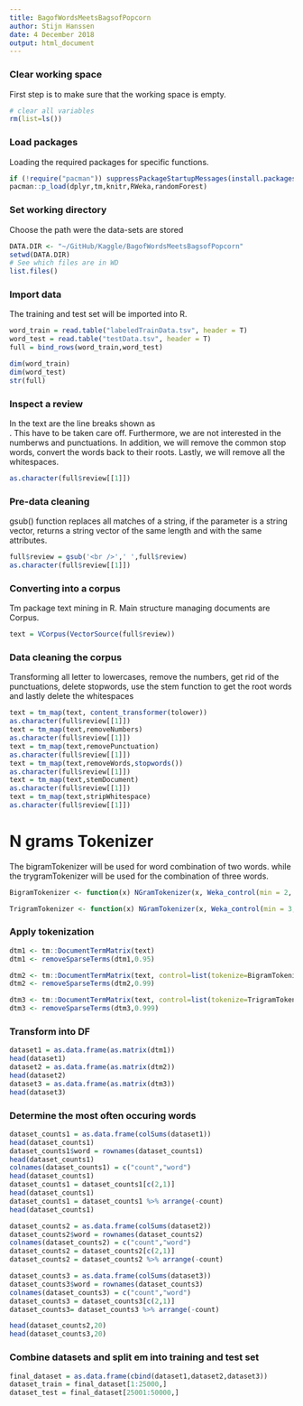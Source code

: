 ```yaml
---
title: BagofWordsMeetsBagsofPopcorn
author: Stijn Hanssen
date: 4 December 2018
output: html_document
---
```


### Clear working space
First step is to make sure that the working space is empty.
```r
# clear all variables
rm(list=ls()) 
```

### Load packages
Loading the required packages for specific functions.
```r
if (!require("pacman")) suppressPackageStartupMessages(install.packages("pacman"))
pacman::p_load(dplyr,tm,knitr,RWeka,randomForest)
```

### Set working directory
Choose the path were the data-sets are stored
```r
DATA.DIR <- "~/GitHub/Kaggle/BagofWordsMeetsBagsofPopcorn"
setwd(DATA.DIR)
# See which files are in WD
list.files() 
```

### Import data
The training and test set will be imported into R.
```r
word_train = read.table("labeledTrainData.tsv", header = T)
word_test = read.table("testData.tsv", header = T)
full = bind_rows(word_train,word_test)

dim(word_train)
dim(word_test)
str(full)
```

### Inspect a review
In the text are the line breaks shown as *<br />*. This have to be taken care off. Furthermore, we are not interested in the numberws and punctuations. In addition, we will remove the common stop words, convert the words back to their roots. Lastly, we will remove all the whitespaces.
```r
as.character(full$review[[1]])
```

### Pre-data cleaning
gsub() function replaces all matches of a string, if the parameter is a string vector, returns a string vector of the same length and with the same attributes.
```r
full$review = gsub('<br />',' ',full$review)
as.character(full$review[[1]])
```

### Converting into a corpus
Tm package text mining in R. Main structure managing documents are Corpus. 
```r
text = VCorpus(VectorSource(full$review))
```

### Data cleaning the corpus
Transforming all letter to lowercases, remove the numbers, get rid of the punctuations, delete stopwords, use the stem function to get the root words and lastly delete the whitespaces
```r
text = tm_map(text, content_transformer(tolower))
as.character(full$review[[1]])
text = tm_map(text,removeNumbers)
as.character(full$review[[1]])
text = tm_map(text,removePunctuation)
as.character(full$review[[1]])
text = tm_map(text,removeWords,stopwords())
as.character(full$review[[1]])
text = tm_map(text,stemDocument)
as.character(full$review[[1]])
text = tm_map(text,stripWhitespace)
as.character(full$review[[1]])
```

# N grams Tokenizer
The bigramTokenizer will be used for word combination of two words. while the trygramTokenizer will be used for the combination of three words.
```r
BigramTokenizer <- function(x) NGramTokenizer(x, Weka_control(min = 2, max = 2))

TrigramTokenizer <- function(x) NGramTokenizer(x, Weka_control(min = 3, max = 3))
```

### Apply tokenization
```r
dtm1 <- tm::DocumentTermMatrix(text)
dtm1 <- removeSparseTerms(dtm1,0.95)

dtm2 <- tm::DocumentTermMatrix(text, control=list(tokenize=BigramTokenizer))
dtm2 <- removeSparseTerms(dtm2,0.99)

dtm3 <- tm::DocumentTermMatrix(text, control=list(tokenize=TrigramTokenizer))
dtm3 <- removeSparseTerms(dtm3,0.999)
```

### Transform into DF
```r
dataset1 = as.data.frame(as.matrix(dtm1))
head(dataset1)
dataset2 = as.data.frame(as.matrix(dtm2))
head(dataset2)
dataset3 = as.data.frame(as.matrix(dtm3))
head(dataset3)
```

### Determine the most often occuring words
```r
dataset_counts1 = as.data.frame(colSums(dataset1))
head(dataset_counts1)
dataset_counts1$word = rownames(dataset_counts1)
head(dataset_counts1)
colnames(dataset_counts1) = c("count","word")
head(dataset_counts1)
dataset_counts1 = dataset_counts1[c(2,1)] 
head(dataset_counts1)
dataset_counts1 = dataset_counts1 %>% arrange(-count)
head(dataset_counts1)

dataset_counts2 = as.data.frame(colSums(dataset2))
dataset_counts2$word = rownames(dataset_counts2)
colnames(dataset_counts2) = c("count","word")
dataset_counts2 = dataset_counts2[c(2,1)] 
dataset_counts2 = dataset_counts2 %>% arrange(-count)

dataset_counts3 = as.data.frame(colSums(dataset3))
dataset_counts3$word = rownames(dataset_counts3)
colnames(dataset_counts3) = c("count","word")
dataset_counts3 = dataset_counts3[c(2,1)] 
dataset_counts3= dataset_counts3 %>% arrange(-count)

head(dataset_counts2,20)
head(dataset_counts3,20)
```

### Combine datasets and split em into training and test set

```r
final_dataset = as.data.frame(cbind(dataset1,dataset2,dataset3))
dataset_train = final_dataset[1:25000,]
dataset_test = final_dataset[25001:50000,]
```
